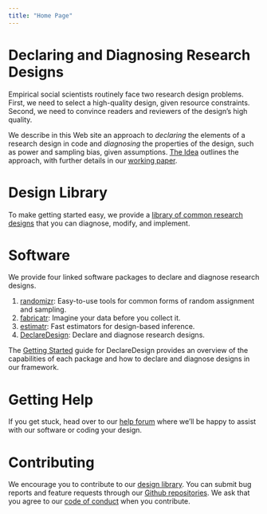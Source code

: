 ```yaml
---
title: "Home Page"
---
```

# Declaring and Diagnosing Research Designs

Empirical social scientists routinely face two research design problems. First, we need to select
a high-quality design, given resource constraints. Second, we need to convince readers and
reviewers of the design’s high quality. 

We describe in this Web site an approach to *declaring* the elements of a research design in 
code and *diagnosing* the properties of the design, such as power and sampling bias, given 
assumptions. [The Idea](/idea) outlines the approach, with further details in our [working paper](/paper.pdf).

# Design Library

To make getting started easy, we provide a [library of common research designs](/library) that you can
diagnose, modify, and implement.

# Software

We provide four linked software packages to declare and diagnose research designs.

1. [randomizr](/R/randomizr): Easy-to-use tools for common forms of random assignment and sampling.
2. [fabricatr](/R/fabricatr): Imagine your data before you collect it.
3. [estimatr](/R/estimatr): Fast estimators for design-based inference.
4. [DeclareDesign](/R/DeclareDesign): Declare and diagnose research designs.

The [Getting Started](/R/DeclareDesign) guide for DeclareDesign provides an overview of
the capabilities of each package and how to declare and diagnose designs in our framework.

# Getting Help

If you get stuck, head over to our [help forum](http://discuss.declaredesign.org) where
we'll be happy to assist with our software or coding your design.

# Contributing

We  encourage you to contribute to our [design library](/library). 
You can submit bug reports and feature
requests through our [Github repositories](https://github.com/DeclareDesign). 
We ask that you agree to our [code of conduct](/conduct) when you contribute.

